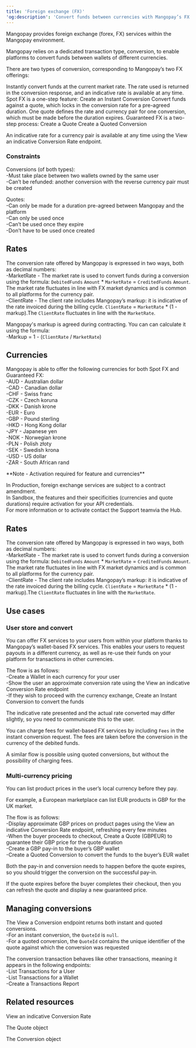```yaml
---
title: 'Foreign exchange (FX)'  
'og:description': 'Convert funds between currencies with Mangopay’s FX features, facilitating cross-border transactions for your users as well as your platform’s cashflow management.'  
---
```

  
  

Mangopay provides foreign exchange (forex, FX) services within the Mangopay environment.  

Mangopay relies on a dedicated transaction type, conversion, to enable platforms to convert funds between wallets of different currencies.  

There are two types of conversion, corresponding to Mangopay’s two FX offerings: 

<CardGroup cols={2}>  
<Card title="Instant conversion - Spot FX">  
 Instantly convert funds at the current market rate. The rate used is returned in the conversion response, and an indicative rate is available at any time.  
 Spot FX is a one-step feature:  
 Create an Instant Conversion  
</Card>  
<Card title="Quoted conversion - Guaranteed FX">  
 Convert funds against a quote, which locks in the conversion rate for a pre-agreed duration. One quote defines the rate and currency pair for one conversion, which must be made before the duration expires.  
 Guaranteed FX is a two-step process:  
 Create a Quote  
 Create a Quoted Conversion  
</Card>  
</CardGroup>  

An indicative rate for a currency pair is available at any time using the View an indicative Conversion Rate endpoint.  

### Constraints  

Conversions (of both types):  
-Must take place between two wallets owned by the same user  
-Can’t be refunded: another conversion with the reverse currency pair must be created  

Quotes:  
-Can only be made for a duration pre-agreed between Mangopay and the platform  
-Can only be used once  
-Can’t be used once they expire  
-Don’t have to be used once created  

## Rates  

The conversion rate offered by Mangopay is expressed in two ways, both as decimal numbers:  
-MarketRate - The market rate is used to convert funds during a conversion using the formula: `DebitedFunds` `Amount` * `MarketRate` = `CreditedFunds` `Amount`. The market rate fluctuates in line with FX market dynamics and is common to all platforms for the currency pair.  
-ClientRate - The client rate includes Mangopay’s markup: it is indicative of the rate invoiced during the billing cycle. `ClientRate` = `MarketRate` * (1 - markup).The `ClientRate` fluctuates in line with the `MarketRate`.  

Mangopay's markup is agreed during contracting. You can can calculate it using the formula:  
-Markup = 1 - (`ClientRate` / `MarketRate`)  

## Currencies  

Mangopay is able to offer the following currencies for both Spot FX and Guaranteed FX:  
-AUD - Australian dollar  
-CAD - Canadian dollar  
-CHF - Swiss franc  
-CZK - Czech koruna  
-DKK - Danish krone  
-EUR - Euro  
-GBP - Pound sterling  
-HKD - Hong Kong dollar  
-JPY - Japanese yen  
-NOK - Norwegian krone  
-PLN - Polish złoty  
-SEK - Swedish krona  
-USD - US dollar  
-ZAR - South African rand  

<Note>  
**Note - Activation required for feature and currencies** 
  
In Production, foreign exchange services are subject to a contract amendment.   
In Sandbox, the features and their specificities (currencies and quote durations) require activation for your API credentials.  
For more information or to activate contact the Support teamvia the Hub.  
</Note>  

## Rates  

The conversion rate offered by Mangopay is expressed in two ways, both as decimal numbers:  
-MarketRate - The market rate is used to convert funds during a conversion using the formula: `DebitedFunds` `Amount` * `MarketRate` = `CreditedFunds` `Amount`. The market rate fluctuates in line with FX market dynamics and is common to all platforms for the currency pair.  
-ClientRate - The client rate includes Mangopay’s markup: it is indicative of the rate invoiced during the billing cycle. `ClientRate` = `MarketRate` * (1 - markup).The `ClientRate` fluctuates in line with the `MarketRate`.  

## Use cases  

### User store and convert  

You can offer FX services to your users from within your platform thanks to Mangopay’s wallet-based FX services. This enables your users to request payouts in a different currency, as well as re-use their funds on your platform for transactions in other currencies.  

The flow is as follows:  
-Create a Wallet in each currency for your user  
-Show the user an approximate conversion rate using the View an indicative Conversion Rate endpoint  
-If they wish to proceed with the currency exchange, Create an Instant Conversion to convert the funds  

The indicative rate presented and the actual rate converted may differ slightly, so you need to communicate this to the user.  

You can charge fees for wallet-based FX services by including `Fees` in the instant conversion request. The fees are taken before the conversion in the currency of the debited funds.  

A similar flow is possible using quoted conversions, but without the possibility of charging fees.  

### Multi-currency pricing  

You can list product prices in the user’s local currency before they pay.  

For example, a European marketplace can list EUR products in GBP for the UK market.  

The flow is as follows:  
-Display approximate GBP prices on product pages using the View an indicative Conversion Rate endpoint, refreshing every few minutes  
-When the buyer proceeds to checkout, Create a Quote (GBPEUR) to guarantee their GBP price for the quote duration  
-Create a GBP pay-in to the buyer’s GBP wallet  
-Create a Quoted Conversion to convert the funds to the buyer’s EUR wallet  

Both the pay-in and conversion needs to happen before the quote expires, so you should trigger the conversion on the successful pay-in.  

If the quote expires before the buyer completes their checkout, then you can refresh the quote and display a new guaranteed price.  

## Managing conversions  

The View a Conversion endpoint returns both instant and quoted conversions.  
-For an instant conversion, the `QuoteId` is `null`.  
-For a quoted conversion, the `QuoteId` contains the unique identifier of the quote against which the conversion was requested  

The conversion transaction behaves like other transactions, meaning it appears in the following endpoints:  
-List Transactions for a User  
-List Transactions for a Wallet  
-Create a Transactions Report  

## Related resources  

<Card title="Endpoints">View an indicative Conversion Rate</Card>  

<Card title="Endpoints">The Quote object</Card>  

<Card title="Endpoints">The Conversion object</Card>
